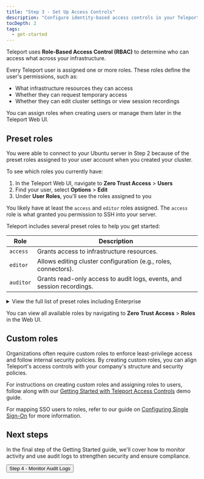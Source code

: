 ```yaml
---
title: "Step 3 - Set Up Access Controls"
description: "Configure identity-based access controls in your Teleport cluster."
tocDepth: 2
tags:
  - get-started
---
```



Teleport uses **Role-Based Access Control (RBAC)** to determine who can access what across your infrastructure.

Every Teleport user is assigned one or more roles. These roles define the user's permissions, such as:

- What infrastructure resources they can access
- Whether they can request temporary access
- Whether they can edit cluster settings or view session recordings

You can assign roles when creating users or manage them later in the Teleport Web UI.

## Preset roles

You were able to connect to your Ubuntu server in Step 2 because of the preset roles assigned to your user account when you created your cluster.

To see which roles you currently have:

1. In the Teleport Web UI, navigate to **Zero Trust Access** > **Users**
2. Find your user, select **Options** > **Edit**
3. Under **User Roles**, you'll see the roles assigned to you

You likely have at least the `access` and `editor` roles assigned. The `access` role is what granted you permission to SSH into your server.

Teleport includes several preset roles to help you get started:

| **Role**                      | **Description**                                                                 |
|------------------------------|---------------------------------------------------------------------------------|
| `access`                     | Grants access to infrastructure resources.                                     |
| `editor`                     | Allows editing cluster configuration (e.g., roles, connectors).                |
| `auditor`                    | Grants read-only access to audit logs, events, and session recordings.         |

<details>
<summary>View the full list of preset roles including Enterprise</summary>

(!docs/pages/includes/preset-roles-table.mdx!)

</details>

You can view all available roles by navigating to **Zero Trust Access** > **Roles** in the Web UI.

## Custom roles

Organizations often require custom roles to enforce least-privilege access and follow internal security policies. By creating custom roles, you can align Teleport's access controls with your company's structure and security policies.

For instructions on creating custom roles and assigning roles to users, follow along with our [Getting Started with Teleport Access Controls](../zero-trust-access/rbac-get-started/role-demo.mdx) demo guide. 

For mapping SSO users to roles, refer to our guide on [Configuring Single Sign-On](../zero-trust-access/sso/sso.mdx#how-teleport-uses-sso) for more information.

## Next steps

In the final step of the Getting Started guide, we'll cover how to monitor activity and use audit logs to strengthen security and ensure compliance.

<div style={{ marginTop: 'var(--m-4)' }}>
  <Button style={{ padding: '0 var(--m-2)' }} as="link" href="../audit/" variant="primary" shape="lg">Step 4 - Monitor Audit Logs <Icon name="arrowRight" inline size="sm"/> </Button>
</div>